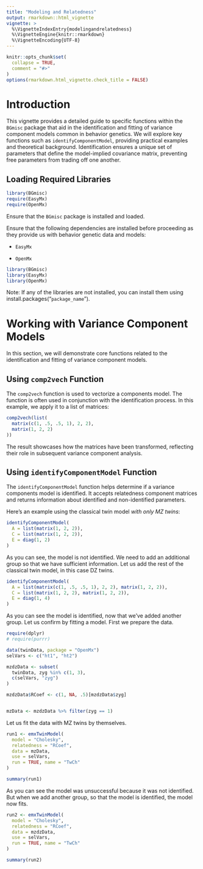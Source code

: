 ---
title: "Modeling and Relatedness"
output: rmarkdown::html_vignette
vignette: >
  %\VignetteIndexEntry{modelingandrelatedness}
  %\VignetteEngine{knitr::rmarkdown}
  %\VignetteEncoding{UTF-8}
---

```{r, include = FALSE}
knitr::opts_chunk$set(
  collapse = TRUE,
  comment = "#>"
)
options(rmarkdown.html_vignette.check_title = FALSE)
```


# Introduction

This vignette provides a detailed guide to specific functions within the `BGmisc` package that aid in the identification and fitting of variance component models common in behavior genetics. We will explore key functions such as `identifyComponentModel`, providing practical examples and theoretical background. Identification ensures a unique set of parameters that define the model-implied covariance matrix, preventing free parameters from trading off one another.

## Loading Required Libraries

```{r setup, include=FALSE}
library(BGmisc)
require(EasyMx)
require(OpenMx)
```

Ensure that the `BGmisc` package is installed and loaded.

Ensure that the following dependencies are installed before proceeding as they provide us with behavior genetic data and models:

- `EasyMx`

- `OpenMx`


```{r}
library(BGmisc)
library(EasyMx)
library(OpenMx)
```

Note: If any of the libraries are not installed, you can install them using install.packages("`package_name`").

# Working with Variance Component Models

In this section, we will demonstrate core functions related to the identification and fitting of variance component models.

## Using `comp2vech` Function

The `comp2vech` function is used to vectorize a components model. The function is often used in conjunction with the identification process. In this example, we apply it to a list of matrices:


```{r}
comp2vech(list(
  matrix(c(1, .5, .5, 1), 2, 2),
  matrix(1, 2, 2)
))
```

The result showcases how the matrices have been transformed, reflecting their role in subsequent variance component analysis.

## Using `identifyComponentModel` Function

The `identifyComponentModel` function helps determine if a variance components model is identified. It accepts relatedness component matrices and returns information about identified and non-identified parameters. 

Here's an example using the classical twin model *with only MZ twins*:
```{r}
identifyComponentModel(
  A = list(matrix(1, 2, 2)),
  C = list(matrix(1, 2, 2)),
  E = diag(1, 2)
)
```
As you can see, the model is not identified. We need to add an additional group so that we have sufficient information. Let us add the rest of the classical twin model, in this case DZ twins.

```{r}
identifyComponentModel(
  A = list(matrix(c(1, .5, .5, 1), 2, 2), matrix(1, 2, 2)),
  C = list(matrix(1, 2, 2), matrix(1, 2, 2)),
  E = diag(1, 4)
)
```

As you can see the model is identified, now that we've added another group. Let us confirm by fitting a model. First we prepare the data.

```{r}
require(dplyr)
# require(purrr)

data(twinData, package = "OpenMx")
selVars <- c("ht1", "ht2")

mzdzData <- subset(
  twinData, zyg %in% c(1, 3),
  c(selVars, "zyg")
)

mzdzData$RCoef <- c(1, NA, .5)[mzdzData$zyg]


mzData <- mzdzData %>% filter(zyg == 1)
```

Let us fit the data with MZ twins by themselves. 

```{r}
run1 <- emxTwinModel(
  model = "Cholesky",
  relatedness = "RCoef",
  data = mzData,
  use = selVars,
  run = TRUE, name = "TwCh"
)

summary(run1)
```

As you can see the model was unsuccessful because it was not identified. But when we add another group, so that the model is identified, the model now fits.

```{r}
run2 <- emxTwinModel(
  model = "Cholesky",
  relatedness = "RCoef",
  data = mzdzData,
  use = selVars,
  run = TRUE, name = "TwCh"
)

summary(run2)
```

